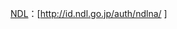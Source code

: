 [[國立國會圖書館|NDL]]：<span class="uid">[http://id.ndl.go.jp/auth/ndlna/{{{1}}} {{{1}}}]</span><noinclude>
{{documentation|template:Authority control/sub-doc}}
</noinclude>